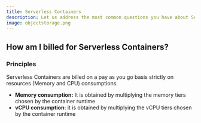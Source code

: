 ```yaml
---
title: Serverless Containers
description: Let us address the most common questions you have about Serverless Containers.
image: objectstorage.png
---
```


## How am I billed for Serverless Containers?

### Principles


Serverless Containers are billed on a pay as you go basis strictly on resources (Memory and CPU) consumptions. 

* **Memory consumption:** It is obtained by multiplying the memory tiers chosen by the container runtime
* **vCPU consumption:** it is obtained by multiplying the vCPU tiers chosen by the container runtime